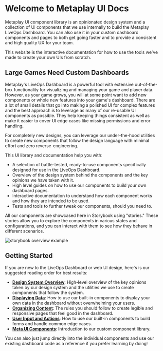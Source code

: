 
<Meta title="Welcome/Welcome" />

# Welcome to Metaplay UI Docs

Metaplay UI component library is an opinionated design system and a collection of UI components that we use internally to build the Metaplay LiveOps Dashboard. You can also use it in your custom dashboard components and pages to both get going faster and to provide a consistent and high quality UX for your team.

This website is the interactive documentation for how to use the tools we've made to create your own UIs from scratch.

## Large Games Need Custom Dashboards

Metaplay's LiveOps Dashboard is a powerful tool with extensive out-of-the-box functionality for visualizing and managing your game and player data. However, as your game grows, you will at some point want to add new components or whole new features into your game's dashboard. There are a lot of small details that go into making a polished UI for complex features and the best approach is to leverage as many of our re-usable UI components as possible. They help keeping things consistent as well as make it easier to cover UI edge cases like missing permissions and error handling.

For completely new designs, you can leverage our under-the-hood utilities to create new components that follow the design language with minimal effort and zero reverse-engineering.

This UI library and documentation help you with:

- A selection of battle-tested, ready-to-use components specifically designed for use in the LiveOps Dashboard.
- Overview of the design system behind the components and the key opinions we have taken with it.
- High level guides on how to use our components to build your own dashboard pages.
- Interactive documentation to understand how each component works and how they are intended to be used.
- Tests and tools to further tweak our components, should you need to.

All our components are showcased here in Storybook using "stories." These stories allow you to explore the components in various states and configurations, and you can interact with them to see how they behave in different scenarios.

<img src="storybook.png" alt="storybook overview example" />

## Getting Started

If you are new to the LiveOps Dashboard or web UI design, here's is our suggested reading order for best results:

- [**Design System Overview**](?path=/docs/getting-started-design-system--overview): High-level overview of the key opinions taken by our design system and the utilities we use to create components that follow the system.
- [**Displaying Data**](?path=/docs/getting-started-displaying-data--overview): How to use our built-in components to display your own data in the dashboard without overwhelming your users.
- [**Organizing Content**](?path=/docs/getting-started-organizing-content--overview): The rules you should follow to create legible and responsive pages that feel good in the dashboard.
- [**User Input and Actions**](?path=/docs/getting-started-user-input-and-actions--overview): How to use our built-in components to build forms and handle common edge cases.
- [**Meta UI Components**](?path=/docs/component-libraries-meta-ui-components--overview): Introduction to our custom component library.

You can also just jump directly into the individual components and use our existing dashboard code as a reference if you prefer learning by doing!
